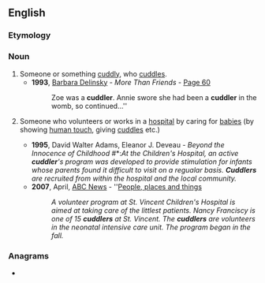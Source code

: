 ==English==

===Etymology===
{{suffix|cuddle|er|lang=en}}

===Noun===
{{en-noun}}

# Someone or something [[cuddly]], who [[cuddle]]s.
#* '''1993''', [[w:Barbara Delinsky|Barbara Delinsky]] - ''More Than Friends'' - [http://books.google.co.uk/books?id=VIAa_JoKzn8C&q=cuddler&dq=cuddler&lr=&pgis=1 Page 60]
#*: Zoe was a '''cuddler'''. Annie swore she had been a '''cuddler''' in the womb, so continued...''
# {{lb|en|chiefly|US}} Someone who volunteers or works in a [[hospital]] by caring for [[baby|babies]] (by showing [[human touch]], giving [[cuddle]]s etc.)
#* '''1995''', David Walter Adams, Eleanor J. Deveau - ''Beyond the Innocence of Childhood '' #*:''At the Children's Hospital, an active '''cuddler''''s program was developed to provide stimulation for infants whose parents found it difficult to visit on a regualar basis. '''Cuddlers''' are recruited from within the hospital and the local community.''
#* '''2007''', April, [[w:American Broadcasting Company|ABC News]] - ''[http://abclocal.go.com/wtvg/story?section=local&id=5189958 People, places and things]
#*: ''A volunteer program at St. Vincent Children's Hospital is aimed at taking care of the littlest patients. Nancy Franciscy is one of 15 '''cuddlers''' at St. Vincent. The '''cuddlers''' are volunteers in the neonatal intensive care unit. The program began in the fall.''

===Anagrams===
* {{anagrams|en|cruddle|crudled|curdled}}